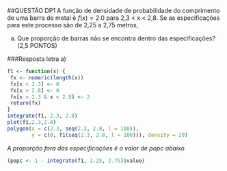 ##QUESTÃO DP1
A função de densidade de probabilidade do comprimento de uma barra de metal é $f(x) = 2.0$ para 2,3 < x < 2,8. Se as especificações para este processo são de 2,25 a 2,75 metros, 

a) Que proporção de barras não se encontra dentro das especificações? (2,5 PONTOS)

###Resposta letra a)
```r
f1 <- function(x) {
 fx <- numeric(length(x))
 fx[x < 2.3] <- 0
 fx[x > 2.8] <- 0
 fx[x > 2.3 & x < 2.8] <- 2
 return(fx)
}
integrate(f1, 2.3, 2.8)
plot(f1,2.3,2.8)
polygon(x = c(2.3, seq(2.3, 2.8, l = 100)), 
        y = c(0, f1(seq(2.3, 2.8, l = 100))), density = 20)
```
*A proporção fora das especificações é o valor de popc abaixo*
```r
(popc <- 1 - integrate(f1, 2.25, 2.75)$value)
```

 
\newpage